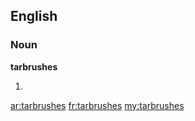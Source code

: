 ==English==

===Noun===
'''tarbrushes'''

# {{plural of|[[tarbrush]]}}

[[ar:tarbrushes]]
[[fr:tarbrushes]]
[[my:tarbrushes]]